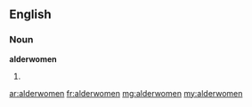 ==English==

===Noun===
'''alderwomen'''

# {{plural of|[[alderwoman]]}}

[[ar:alderwomen]]
[[fr:alderwomen]]
[[mg:alderwomen]]
[[my:alderwomen]]